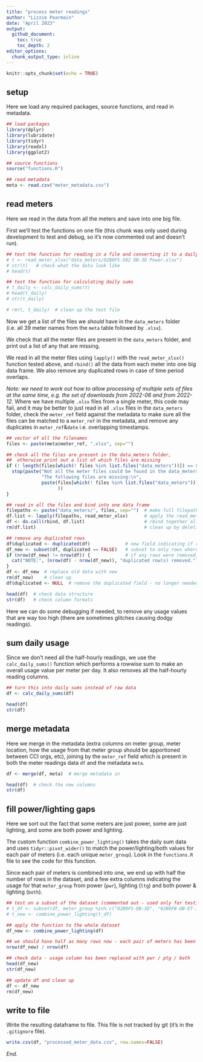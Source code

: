 ```yaml
---
title: "process meter readings"
author: "Lizzie Pearmain"
date: "April 2023"
output: 
  github_document:
    toc: true
    toc_depth: 2
editor_options: 
  chunk_output_type: inline
---
```


```r
knitr::opts_chunk$set(echo = TRUE)
```

## setup

Here we load any required packages, source functions, and read in metadata.

```r

## load packages
library(dplyr)
library(lubridate)
library(tidyr)
library(readxl)
library(ggplot2)

## source functions
source("functions.R")

## read metadata
meta <- read.csv("meter_metadata.csv")

```

## read meters

Here we read in the data from all the meters and save into one big file. 

First we'll test the functions on one file (this chunk was only used during development to test and debug, so it's now commented out and doesn't run).

```r

## test the function for reading in a file and converting it to a daily sum
# t <- read_meter_xlsx("data_meters/02B0F5-S02 DB-3D Power.xlsx")
# str(t)   # check what the data look like
# head(t)

## test the function for calculating daily sums
# t_daily <- calc_daily_sums(t)
# head(t_daily)
# str(t_daily)

# rm(t, t_daily)  # clean up the test file

```

Now we get a list of the files we *should* have in the `data_meters` folder (i.e. all 39 meter names from the `meta` table followed by `.xlsx`).

We check that all the meter files are present in the `data_meters` folder, and print out a list of any that are missing.

We read in all the meter files using `lapply()` with the `read_meter_xlsx()` function tested above, and `rbind()` all the data from each meter into one big data frame. We also remove any duplicated rows in case of time period overlaps.

*Note: we need to work out how to allow processing of multiple sets of files at the same time, e.g. the set of downloads from 2022-06 and from 2022-12.* Where we have multiple `.xlsx` files from a single meter, this code may fail, and it may be better to just read in all `.xlsx` files in the `data_meters` folder, check the `meter_ref` field against the metadata to make sure all the files can be matched to a `meter_ref` in the metadata, and remove any duplicates in `meter_ref`&`date` i.e. overlapping timestamps.

```r

## vector of all the filenames
files <- paste(meta$meter_ref, ".xlsx", sep="")

## check all the files are present in the data_meters folder,
##  otherwise print out a list of which files are missing
if (! length(files[which(! files %in% list.files("data_meters"))]) == 0) {
  stop(paste("Not all the meter files could be found in the data_meters folder.",
             "The following files are missing:\n",
             paste(files[which(! files %in% list.files("data_meters"))], collapse="\n ")
                   ))
}

## read in all the files and bind into one data frame
filepaths <- paste("data_meters/", files, sep="")  # make full filepaths instead of just filenames
df.list <- lapply(filepaths, read_meter_xlsx)      # apply the read_meter_xlsx to all filepaths and save all dataframes in a list
df <- do.call(rbind, df.list)                      # rbind together all the dataframes in the list
rm(df.list)                                        # clean up by deleting the list

## remove any duplicated rows
df$duplicated <- duplicated(df)             # new field indicating if row is a full duplicate of an earlier row
df_new <- subset(df, duplicated == FALSE)   # subset to only rows where duplicated = FALSE
if (nrow(df_new) != nrow(df)) {             # if any rows were removed, print out a note saying how many
  cat("NOTE:", (nrow(df) - nrow(df_new)), "duplicated row(s) removed.")
}
df <- df_new  # replace old data with new
rm(df_new)    # clean up
df$duplicated <- NULL  # remove the duplicated field - no longer needed

head(df)  # check data structure
str(df)   # check column formats

```

Here we can do some debugging if needed, to remove any usage values that are way too high (there are sometimes glitches causing dodgy readings).


## sum daily usage

Since we don't need all the half-hourly readings, we use the `calc_daily_sums()` function which performs a rowwise sum to make an overall usage value per meter per day. It also removes all the half-hourly reading columns.

```r

## turn this into daily sums instead of raw data
df <- calc_daily_sums(df)

head(df)
str(df)

```

## merge metadata

Here we merge in the metadata (extra columns on meter group, meter location, how the usage from that meter group should be apportioned between CCI orgs, etc), joining by the `meter_ref` field which is present in both the meter readings data `df` and the metadata `meta`.

```r

df <- merge(df, meta)  # merge metadata in

head(df)  # check the new columns
str(df)

```

## fill power/lighting gaps

Here we sort out the fact that some meters are just power, some are just lighting, and some are both power and lighting.

The custom function `combine_power_lighting()` takes the daily sum data and uses `tidyr::pivot_wider()` to match the power/lighting/both values for each pair of meters (i.e. each unique `meter_group`). Look in the `functions.R` file to see the code for this function.

Since each pair of meters is combined into one, we end up with half the number of rows in the dataset, and a few extra columns indicating the usage for that `meter_group` from power (`pwr`), lighting (`ltg`) and both power & lighting (`both`).

```r

## test on a subset of the dataset (commented out - used only for testing)
# t_df <- subset(df, meter_group %in% c("02B0F5-DB-3D", "02B0FB-DB-ET-1"))
# t_new <- combine_power_lighting(t_df)

## apply the function to the whole dataset
df_new <- combine_power_lighting(df)

## we should have half as many rows now - each pair of meters has been combined into one row
nrow(df_new) / nrow(df)

## check data - usage column has been replaced with pwr / ptg / both
head(df_new)
str(df_new)

## update df and clean up
df <- df_new
rm(df_new)

```

## write to file

Write the resulting dataframe to file. This file is not tracked by git (it's in the `.gitignore` file).

```r

write.csv(df, "processed_meter_data.csv", row.names=FALSE)

```


*End.*


